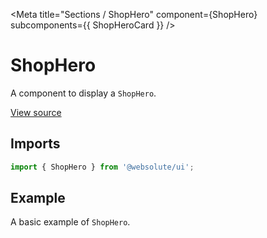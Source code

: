 
<Meta
  title="Sections / ShopHero"
  component={ShopHero}
  subcomponents={{ ShopHeroCard }}
/>

# ShopHero

A component to display a `ShopHero`.

[View source](https://github.com/actarian/turbo-mono/tree/main/packages/ui/src/sections/shop-hero)

## Imports

```js
import { ShopHero } from '@websolute/ui';
```

## Example

A basic example of `ShopHero`.

<Canvas>
  <Story name="ShopHero">
    <ShopHero items={ShopHeroDefaults.items} />
  </Story>
  <Story name="ShopHeroCard">
    <ShopHeroCard item={ShopHeroCardDefaults.item} maxWidth="540px" margin="3rem" />
  </Story>
</Canvas>
